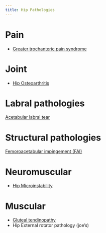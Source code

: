 ```yaml
---
title: Hip Pathologies
---
```



# Pain

- [Greater trochanteric pain syndrome]({{< var  >}})

# Joint

- [Hip Osteoarthritis]({{< var ref-hip-osteoarthritis.path >}})

# Labral pathologies

[Acetabular labral tear]({{< var ref-acetebular-labral-tear.path >}})

# Structural pathologies

[Femoroacetabular impingement (FAI)]({{< var ref-femoroacetabular-impingement.path >}})

# Neuromuscular

- [Hip Microinstability]({{< var ref-hip-microinstability.path >}})

# Muscular

- [Gluteal tendinopathy]({{< var ref-gluteal-tendinopathy.path >}})
- Hip External rotator pathology (joe's)
